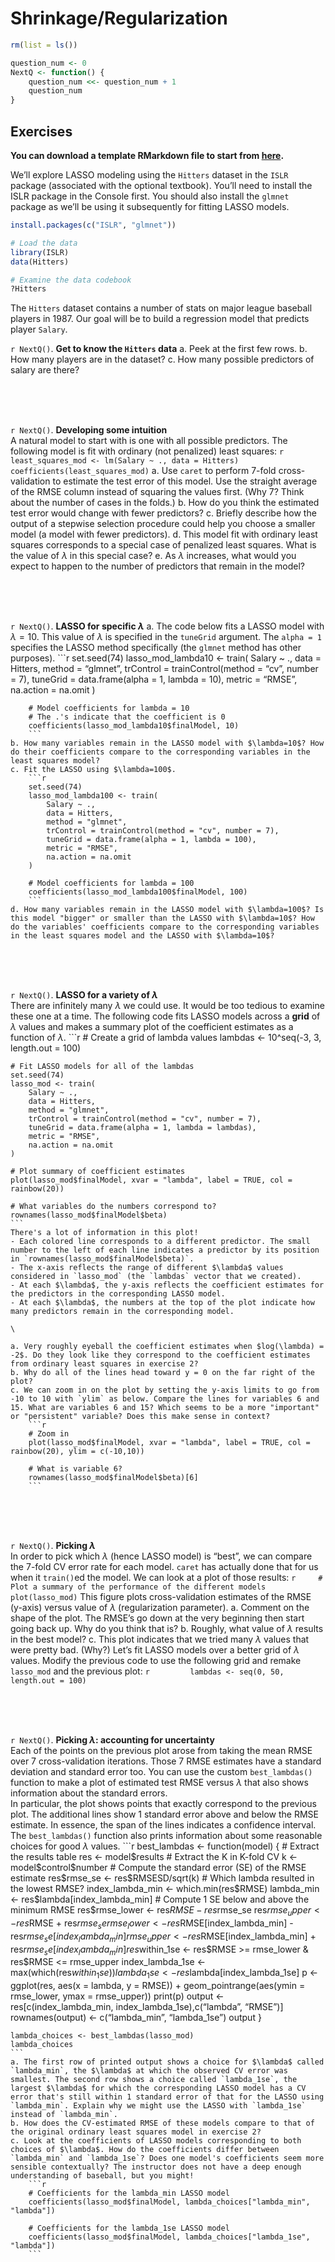 # Shrinkage/Regularization

```r
rm(list = ls())

question_num <- 0
NextQ <- function() {
    question_num <<- question_num + 1
    question_num
}
```

## Exercises

**You can download a template RMarkdown file to start from [here](template_rmds/06-shrinkage.Rmd).**

We'll explore LASSO modeling using the `Hitters` dataset in the `ISLR` package (associated with the optional textbook). You'll need to install the ISLR package in the Console first. You should also install the `glmnet` package as we'll be using it subsequently for fitting LASSO models.

```r
install.packages(c("ISLR", "glmnet"))
```

```r
# Load the data
library(ISLR)
data(Hitters)

# Examine the data codebook
?Hitters
```

The `Hitters` dataset contains a number of stats on major league baseball players in 1987. Our goal will be to build a regression model that predicts player `Salary`.


`r NextQ()`. **Get to know the `Hitters` data**
    a. Peek at the first few rows.
    b. How many players are in the dataset?
    c. How many possible predictors of salary are there?

<br>
<br>
<br>

`r NextQ()`. **Developing some intuition**    
    A natural model to start with is one with all possible predictors. The following model is fit with ordinary (not penalized) least squares:
    ```r
    least_squares_mod <- lm(Salary ~ ., data = Hitters)
    coefficients(least_squares_mod)
    ```
    a. Use `caret` to perform 7-fold cross-validation to estimate the test error of this model. Use the straight average of the RMSE column instead of squaring the values first. (Why 7? Think about the number of cases in the folds.)
    b. How do you think the estimated test error would change with fewer predictors?
    c. Briefly describe how the output of a stepwise selection procedure could help you choose a smaller model (a model with fewer predictors).
    d. This model fit with ordinary least squares corresponds to a special case of penalized least squares. What is the value of $\lambda$ in this special case?
    e. As $\lambda$ increases, what would you expect to happen to the number of predictors that remain in the model?    

<br>
<br>
<br>

`r NextQ()`. **LASSO for specific $\lambda$**
    a. The code below fits a LASSO model with $\lambda = 10$. This value of $\lambda$ is specified in the `tuneGrid` argument. The `alpha = 1` specifies the LASSO method specifically (the `glmnet` method has other purposes).
        ```r
        set.seed(74)
        lasso_mod_lambda10 <- train(
            Salary ~ .,
            data = Hitters,
            method = "glmnet",
            trControl = trainControl(method = "cv", number = 7),
            tuneGrid = data.frame(alpha = 1, lambda = 10),
            metric = "RMSE",
            na.action = na.omit
        )

        # Model coefficients for lambda = 10
        # The .'s indicate that the coefficient is 0
        coefficients(lasso_mod_lambda10$finalModel, 10)
        ```
    b. How many variables remain in the LASSO model with $\lambda=10$? How do their coefficients compare to the corresponding variables in the least squares model?    
    c. Fit the LASSO using $\lambda=100$.    
        ```r
        set.seed(74)
        lasso_mod_lambda100 <- train(
            Salary ~ .,
            data = Hitters,
            method = "glmnet",
            trControl = trainControl(method = "cv", number = 7),
            tuneGrid = data.frame(alpha = 1, lambda = 100),
            metric = "RMSE",
            na.action = na.omit
        )

        # Model coefficients for lambda = 100
        coefficients(lasso_mod_lambda100$finalModel, 100)
        ```
    d. How many variables remain in the LASSO model with $\lambda=100$? Is this model "bigger" or smaller than the LASSO with $\lambda=10$? How do the variables' coefficients compare to the corresponding variables in the least squares model and the LASSO with $\lambda=10$?

<br>
<br>
<br>

`r NextQ()`. **LASSO for a variety of $\lambda$**    
    There are infinitely many $\lambda$ we could use. It would be too tedious to examine these one at a time. The following code fits LASSO models across a **grid** of $\lambda$ values and makes a summary plot of the coefficient estimates as a function of $\lambda$.
    ```r
    # Create a grid of lambda values
    lambdas <- 10^seq(-3, 3, length.out = 100)

    # Fit LASSO models for all of the lambdas
    set.seed(74)
    lasso_mod <- train(
        Salary ~ .,
        data = Hitters,
        method = "glmnet",
        trControl = trainControl(method = "cv", number = 7),
        tuneGrid = data.frame(alpha = 1, lambda = lambdas),
        metric = "RMSE",
        na.action = na.omit
    )

    # Plot summary of coefficient estimates
    plot(lasso_mod$finalModel, xvar = "lambda", label = TRUE, col = rainbow(20))

    # What variables do the numbers correspond to?
    rownames(lasso_mod$finalModel$beta)
    ```
    There's a lot of information in this plot!
    - Each colored line corresponds to a different predictor. The small number to the left of each line indicates a predictor by its position in `rownames(lasso_mod$finalModel$beta)`.
    - The x-axis reflects the range of different $\lambda$ values considered in `lasso_mod` (the `lambdas` vector that we created).
    - At each $\lambda$, the y-axis reflects the coefficient estimates for the predictors in the corresponding LASSO model.
    - At each $\lambda$, the numbers at the top of the plot indicate how many predictors remain in the corresponding model.

    \

    a. Very roughly eyeball the coefficient estimates when $log(\lambda) = -2$. Do they look like they correspond to the coefficient estimates from ordinary least squares in exercise 2?
    b. Why do all of the lines head toward y = 0 on the far right of the plot?
    c. We can zoom in on the plot by setting the y-axis limits to go from -10 to 10 with `ylim` as below. Compare the lines for variables 6 and 15. What are variables 6 and 15? Which seems to be a more "important" or "persistent" variable? Does this make sense in context?
        ```r
        # Zoom in
        plot(lasso_mod$finalModel, xvar = "lambda", label = TRUE, col = rainbow(20), ylim = c(-10,10))

        # What is variable 6?
        rownames(lasso_mod$finalModel$beta)[6]
        ```

<br>
<br>
<br>

`r NextQ()`. **Picking $\lambda$**    
    In order to pick which $\lambda$ (hence LASSO model) is "best", we can compare the 7-fold CV error rate for each model. `caret` has actually done that for us when it `train()`ed the model. We can look at a plot of those results:
    ```r
    # Plot a summary of the performance of the different models
    plot(lasso_mod)
    ```
    This figure plots cross-validation estimates of the RMSE (y-axis) versus value of $\lambda$ (regularization parameter).
    a. Comment on the shape of the plot. The RMSE's go down at the very beginning then start going back up. Why do you think that is?
    b. Roughly, what value of $\lambda$ results in the best model?
    c. This plot indicates that we tried many $\lambda$ values that were pretty bad. (Why?) Let's fit LASSO models over a better grid of $\lambda$ values. Modify the previous code to use the following grid and remake `lasso_mod` and the previous plot:
        ```r
        lambdas <- seq(0, 50, length.out = 100)
        ```

<br>
<br>
<br>

`r NextQ()`. **Picking $\lambda$: accounting for uncertainty**    
    Each of the points on the previous plot arose from taking the mean RMSE over 7 cross-validation iterations. Those 7 RMSE estimates have a standard deviation and standard error too. You can use the custom `best_lambdas()` function to make a plot of estimated test RMSE versus $\lambda$ that also shows information about the standard errors.    
    In particular, the plot shows points that exactly correspond to the previous plot. The additional lines show 1 standard error above and below the RMSE estimate. In essence, the span of the lines indicates a confidence interval.    
    The `best_lambdas()` function also prints information about some reasonable choices for good $\lambda$ values.
    ```r
    best_lambdas <- function(model) {
        # Extract the results table
        res <- model$results
        # Extract the K in K-fold CV
        k <- model$control$number
        # Compute the standard error (SE) of the RMSE estimate
        res$rmse_se <- res$RMSESD/sqrt(k)
        # Which lambda resulted in the lowest RMSE?
        index_lambda_min <- which.min(res$RMSE)
        lambda_min <- res$lambda[index_lambda_min]
        # Compute 1 SE below and above the minimum RMSE
        res$rmse_lower <- res$RMSE - res$rmse_se
        res$rmse_upper <- res$RMSE + res$rmse_se
        rmse_lower <- res$RMSE[index_lambda_min] - res$rmse_se[index_lambda_min]
        rmse_upper <- res$RMSE[index_lambda_min] + res$rmse_se[index_lambda_min]
        res$within_1se <- res$RMSE >= rmse_lower & res$RMSE <= rmse_upper
        index_lambda_1se <- max(which(res$within_1se))
        lambda_1se <- res$lambda[index_lambda_1se]
        p <- ggplot(res, aes(x = lambda, y = RMSE)) +
            geom_pointrange(aes(ymin = rmse_lower, ymax = rmse_upper))
        print(p)
        output <- res[c(index_lambda_min, index_lambda_1se),c("lambda", "RMSE")]
        rownames(output) <- c("lambda_min", "lambda_1se")
        output
    }

    lambda_choices <- best_lambdas(lasso_mod)
    lambda_choices
    ```
    a. The first row of printed output shows a choice for $\lambda$ called `lambda_min`, the $\lambda$ at which the observed CV error was smallest. The second row shows a choice called `lambda_1se`, the largest $\lambda$ for which the corresponding LASSO model has a CV error that's still within 1 standard error of that for the LASSO using `lambda_min`. Explain why we might use the LASSO with `lambda_1se` instead of `lambda_min`.    
    b. How does the CV-estimated RMSE of these models compare to that of the original ordinary least squares model in exercise 2?    
    c. Look at the coefficients of LASSO models corresponding to both choices of $\lambda$. How do the coefficients differ between `lambda_min` and `lambda_1se`? Does one model's coefficients seem more sensible contextually? The instructor does not have a deep enough understanding of baseball, but you might!    
        ```r
        # Coefficients for the lambda_min LASSO model
        coefficients(lasso_mod$finalModel, lambda_choices["lambda_min", "lambda"])

        # Coefficients for the lambda_1se LASSO model
        coefficients(lasso_mod$finalModel, lambda_choices["lambda_1se", "lambda"])
        ```




